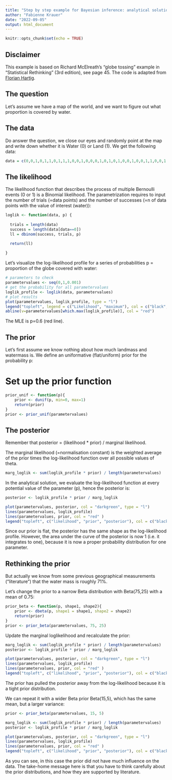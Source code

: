 ```yaml
---
title: "Step by step example for Bayesian inference: analytical solution"
author: "Fabienne Krauer"
date: "2022-09-05"
output: html_document
---
```


```r
knitr::opts_chunk$set(echo = TRUE)
```

## Disclaimer
This example is based on Richard McElreath's "globe tossing" example in "Statistical Rethinking" (3rd edition), see page 45. The code is adapted from [Florian Hartig](https://github.com/florianhartig/LearningBayes/blob/master/CommentedCode/01-Principles/InferenceMethods.md).

## The question

Let's assume we have a map of the world, and we want to figure out what proportion is covered by water. 

## The data

Do answer the question, we close our eyes and randomly point at the map and write down whether it is Water (0) or Land (1). We get the following data:

```r
data = c(0,0,1,0,1,1,0,1,1,1,0,0,1,0,0,0,1,0,1,0,1,0,0,1,0,0,1,1,0,0,1,0,1,0,0,1,0,1,0,0,0,0)
```


## The likelihood

The likelihood function that describes the process of multiple Bernoulli events (0 or 1) is a Binomial likelihood. The parametrization requires to input the number of trials (=data points) and the number of successes (=n of data points with the value of interest (water)):

```r
loglik <- function(data, p) {
  
  trials = length(data)
  success = length(data[data==0])
  ll = dbinom(success, trials, p)

  return(ll) 
  
}
```

Let's visualize the log-likelihood profile for a series of probabilities p = proportion of the globe covered with water:

```r
# parameters to check
parametervalues <- seq(0,1,0.001)
# get the probability for all parametervalues
loglik_profile <- loglik(data, parametervalues)
# plot results
plot(parametervalues, loglik_profile, type = "l")
legend("topleft", legend = c("Likelihood", "maximum"), col = c("black", "red"), lwd = 1)
abline(v=parametervalues[which.max(loglik_profile)], col = "red")
```

The MLE is p=0.6 (red line). 

## The prior

Let's first assume we know nothing about how much landmass and watermass is. We define an uniformative (flat/uniform) prior for the probability p:

# Set up the prior function
```r
prior_unif <- function(p){
    prior <- dunif(p, min=0, max=1)
    return(prior)
}
prior <- prior_unif(parametervalues)
```


## The posterior

Remember that posterior = (likelihood * prior) / marginal likelihood.

The marginal likelihood (=normalisation constant) is the weighted average of the prior times the log-likelihood function over all possible values of theta. 

```r
marg_loglik <- sum(loglik_profile * prior) / length(parametervalues)
```

In the analytical solution, we evaluate the log-likelihood function at every potential value of the parameter (p), hence the posterior is:

```r
posterior <- loglik_profile * prior / marg_loglik

plot(parametervalues, posterior, col = "darkgreen", type = "l")
lines(parametervalues, loglik_profile)
lines(parametervalues, prior, col = "red" )
legend("topleft", c("likelihood", "prior", "posterior"), col = c("black", "red", "green"), lwd = 1 )
```

Since our prior is flat, the posterior has the same shape as the log-likelihood profile. However, the area under the curve of the posterior is now 1 (i.e. it integrates to one), because it is now a proper probability distribution for one parameter. 

## Rethinking the prior

But actually we know from some previous geographical measurements ("literature") that the water mass is roughly 71%. 

Let's change the prior to a narrow Beta distribution with Beta(75,25) with a mean of 0.75:

```r
prior_beta <- function(p, shape1, shape2){
    prior <- dbeta(p, shape1 = shape1, shape2 = shape2)
    return(prior)
}
prior <- prior_beta(parametervalues, 75, 25)
```

Update the marginal loglikelihood and recalculate the prior:

```r
marg_loglik <- sum(loglik_profile * prior) / length(parametervalues)
posterior <- loglik_profile * prior / marg_loglik

plot(parametervalues, posterior, col = "darkgreen", type = "l")
lines(parametervalues, loglik_profile)
lines(parametervalues, prior, col = "red" )
legend("topleft", c("likelihood", "prior", "posterior"), col = c("black", "red", "green"), lwd = 1 )
```

The prior has pulled the posterior away from the log-likelihood because it is a tight prior distribution. 

We can repeat it with a wider Beta prior Beta(15,5), which has the same mean, but a larger variance:

```r
prior <- prior_beta(parametervalues, 15, 5)
```


```r
marg_loglik <- sum(loglik_profile * prior) / length(parametervalues)
posterior <- loglik_profile * prior / marg_loglik

plot(parametervalues, posterior, col = "darkgreen", type = "l")
lines(parametervalues, loglik_profile)
lines(parametervalues, prior, col = "red" )
legend("topleft", c("likelihood", "prior", "posterior"), col = c("black", "red", "green"), lwd = 1 )
```

As you can see, in this case the prior did not have much influence on the data. The take-home message here is that you have to think carefully about the prior distributions, and how they are supported by literature. 






